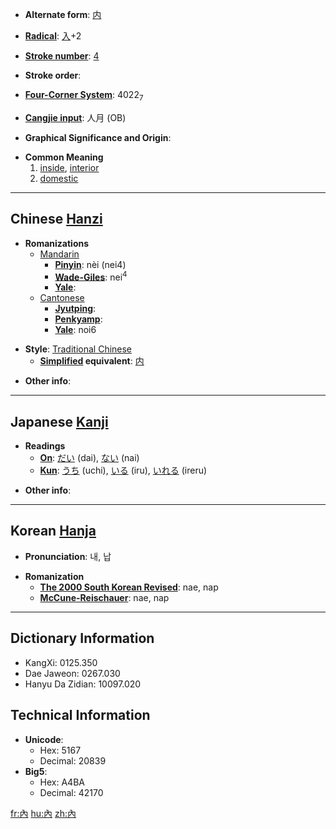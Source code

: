 * '''Alternate form''': [[内]]

* '''[[Wiktionary:Chinese radical index| Radical]]''': [[Wiktionary:Chinese radical index 入|入]]+2

* '''[[Wiktionary:Chinese total strokes index|Stroke number]]''': [[Wiktionary:Chinese total strokes index 4|4]]

* '''Stroke order''': 

* '''[[Wiktionary:Chinese four corner index|Four-Corner System]]''': 4022<sub>7</sub>

* '''[[Wiktionary:Chinese Cangjie index|Cangjie input]]''': 人月 (OB)

* '''Graphical Significance and Origin''': 

* '''Common Meaning'''
*#[[inside]], [[interior]]
*# [[domestic]]

----

== Chinese [[Hanzi]] ==

* '''Romanizations'''
** [[Mandarin]]
*** '''[[Pinyin]]''': nèi (nei4)
*** '''[[Wade-Giles]]''': nei<sup>4</sup>
*** '''[[Yale]]''': 
**[[Cantonese]]
***'''[[Jyutping]]''':
***'''[[Penkyamp]]''': 
***'''[[Yale]]''': noi6

* '''Style''': [[Traditional Chinese]] 
** '''[[Simplified Chinese|Simplified]] equivalent''': [[内]]

* '''Other info''': 

----

== Japanese [[Kanji]] ==

* '''Readings'''
** '''[[On]]''': [[だい]] (dai), [[ない]] (nai)
** '''[[Kun]]''': [[うち]] (uchi), [[いる]] (iru), [[いれる]] (ireru)

* '''Other info''':  

----

== Korean [[Hanja]] ==

* '''Pronunciation''': 내, 납

* '''Romanization'''
** '''[[The 2000 South Korean Revised Romanization|The 2000 South Korean Revised]]''': nae, nap
** '''[[McCune-Reischauer]]''': nae, nap

----

== Dictionary Information ==

* KangXi: 0125.350
* Dae Jaweon: 0267.030
* Hanyu Da Zidian: 10097.020

== Technical Information ==

* '''Unicode''':
** Hex: 5167
** Decimal: 20839
* '''Big5''':
** Hex: A4BA
** Decimal: 42170

[[fr:內]]
[[hu:內]]
[[zh:內]]